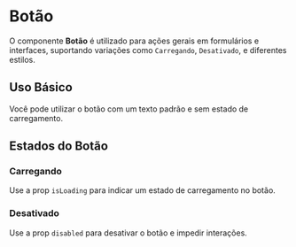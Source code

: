 
<Meta of={ButtonStories} />

# Botão

O componente **Botão** é utilizado para ações gerais em formulários e interfaces, suportando variações como `Carregando`, `Desativado`, e diferentes estilos.

## Uso Básico

Você pode utilizar o botão com um texto padrão e sem estado de carregamento.

<Canvas of={ButtonStories.Primary} />
<Controls />

## Estados do Botão

### Carregando

Use a prop `isLoading` para indicar um estado de carregamento no botão.

<Canvas of={ButtonStories.Loading} />

### Desativado

Use a prop `disabled` para desativar o botão e impedir interações.

<Canvas of={ButtonStories.Disabled} />
